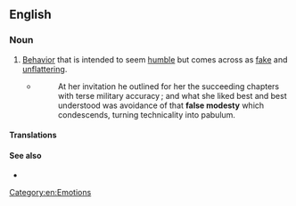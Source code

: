 ==English==

===Noun===
{{en-noun|~|false modesties}}

# [[behavior|Behavior]] that is intended to seem [[humble]] but comes across as [[fake]] and [[unflattering]].
#: {{ux|en|Although having a large [[ego]] is considered undesirable, at times it is proper to take credit where it is due rather than display '''false modesty'''.}}
#* {{RQ:Chmbrs YngrSt|VIII}}
#*: At her invitation he outlined for her the succeeding chapters with terse military accuracy ; and what she liked best and best understood was avoidance of that '''false modesty''' which condescends, turning technicality into pabulum.

====Translations====
{{trans-top}}
{{trans-mid}}
{{trans-bottom}}

====See also====
* {{l|en|humblebrag}}

[[Category:en:Emotions]]